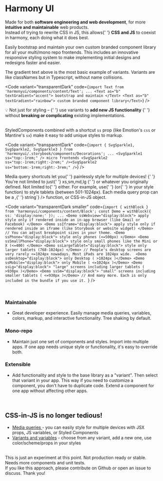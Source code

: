
<Meta title="Why another UI library ?" id="about-1" />

<AppProvider>

<Wrapper ssAll="a { color: white; }">

<h1>
  <Block as="span" textGradient="rainbow" ss="margin-top:0;">
    Harmony UI
  </Block>
</h1>

<p>
  Made for both <strong>software engineering and web development</strong>, for
  more <strong>intuitive and maintainable</strong> web products.
  <br />
  Instead of trying to rewrite CSS in JS, this allows{' '}
  <strong>CSS and JS</strong> to coexist in harmony, each doing what it does
  best.
</p>

Easily <Text as="b" textGradient="accent">bootstrap and maintain</Text> your own <Text as="b" textGradient="rainbow"> custom branded component library</Text> for all your <Text as="b" textGradient="accent"><SvgSparkle ss="" />multi/mono repo frontends<SvgSparkle ss="" /><SvgSparkle ss="" /></Text>. <span className="noWrap">This includes an innovative responsive styling system</span> to make implementing initial designs and redesigns faster and easier.

The gradient text above is the most basic example of variants. Variants are like classNames but in Typescript, without name collisions.

<Code
  variant="transparentDark"
  code={`import Text from 'harmonyui/components/content/Text';
...
<Text as="b" textGradient="accent"> bootstrap and maintain </Text>
<Text as="b" textGradient="rainbow"> custom branded component library</Text>`}
/>

<p>
  <Text as="b" textGradient="accent">
    💡 Not just for styling &ndash;
  </Text>{' '}
  <a>
    use variants to <b>add new JS functionality</b>
  </a>{' '}
  without <b>breaking or complicating</b> existing implementations.
  <br />
  &nbsp;
</p>

<p>
  <a>StyledComponents</a> combined with a shortcut <code>ss</code> prop (like
  Emotion's <code>css</code> or Mantine's <code>sx</code>) make it easy to add
  unique styles to markup.
</p>

<Code
  variant="transparentDark"
  code={`import { SvgSparkle1, SvgSparkle2, SvgSparkle3 } from 'harmonyui/.storybook/components/Decorations';
...
<SvgSparkle1 ss="top:-1rem;" /> micro frontends <SvgSparkle2 ss="top:-1rem;right:-2rem;" /><SvgSparkle2 ss="bottom:-1rem;right:-3rem;" />`}
/>

<p>
  <a>Media query shortcuts</a> let you{' '}
  <Text as="b" textGradient="rainbow">
    painlessly style for multiple devices!
  </Text>{' '}
  You're not limited to just{' '}
  <CodeInline variant="text" color="dark">
    xs,sm,md,lg
  </CodeInline>{' '}
  or whatever you originally defined. Not limited to{' '}
  <CodeInline variant="text" code={`min-width`} /> either. For example, use{' '}
  <CodeInline variant="text" code={`props.ssTablet`} /> (or{' '}
  <CodeInline variant="text" code={`props.theme.mq.tablet`} /> in your style
  function) to style tablets (between 501-1024px). Each media query prop can be
  a <CodeInline variant="text" code={`string`} />,{' '}
  <CodeInline variant="text" code={`(props)=>string`} /> function, or CSS-in-JS
  object.
</p>

<Code
  variant="transparentDark smaller"
  code={`import { withBlock } from 'harmonyui/components/content/Block';
const Demo = withBlock({ ss: 'display:none;' });
...
<Demo ssWebview="display:block"> apply style only if rendered inside an in-app browser (like Gmail or Facebook) </Demo>
<Demo ssIframe="display:block"> apply style only if rendered inside an iframe (like Storybook or website widget) </Demo>
// You can adjust breakpoint sizes in your theme.
<Demo ssPhone="display:block"> style only phones (<=500px) </Demo>
<Demo ssSmallPhone="display:block"> style only small phones like the Mini or X (<=400) </Demo>
<Demo ssLargeTablet="display:block"> style only larger tablets (768-1024px) </Demo>
// People's desktop screens are very rarely <=1024px nowadays. Most iPads are 1024px wide. 
<Demo ssDesktop="display:block"> only Desktop ( >1024px )</Demo>
<Demo ssMobile="display:block"> only Mobile ( <=1024px )</Demo>
<Demo ssLg="display:block"> "large" screens including larger tablets ( >930px )</Demo>
<Demo ssSm="display:block"> "small" screens including smaller tablets ( <=930px )</Demo>
// And many more. Each is only included in the bundle if you use it. `}
/>

<br />

### Maintainable

- Great developer experience. Easily manage media queries, variables, colors, markup, and interactive functionality. Tree shaking by default.

### Mono-repo

- Maintain just one set of components and styles. Import into multiple apps. If one app needs unique style or functionality, it's easy to override both.

### Extensible

- Add functionality and style to the base library as a "variant". Then select that variant in your app. This way if you need to customize a component, you don't have to duplicate code. Extend a component for one app without affecting other apps.

<br />

## CSS-in-JS is no longer tedious!

- <a href="/" color="accent">
    Media queries
  </a> - you can easily style for multiple devices with JSX props, JS variables,
  or Styled Components
- <a href="/">Variants and variables</a> - choose from any variant, add a new one,
  use color/scheme/props in your styles

<p>
  <br />
  This is just an experiment at this point. Not production ready or stable. Needs
  more components and unit tests.
  <br />
  If you like this approach, please contribute <a>on Github</a> or open an issue
  to discuss. Thank you!
</p>

</Wrapper>

</AppProvider>
